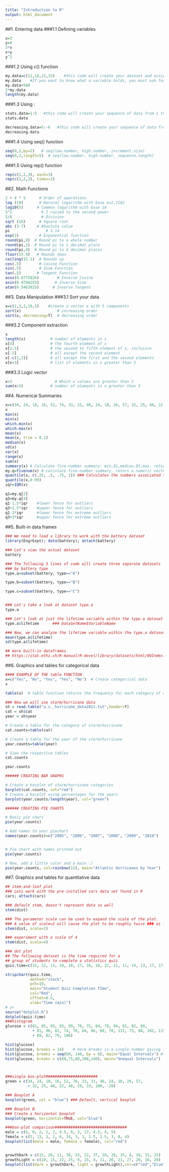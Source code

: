 ```yaml
---
title: "Introduction to R"
output: html_document
---
```

##1. Entering data
###1.1 Defining variables
```r
x=3  
y=4
3*x
x+y
y^2
```

###1.2 Using c() function
```r
my.data=c(11,14,22,15)    #this code will create your dataset and assign it the variable name my.data
my.data    #If you want to know what a variable holds, you must ask for it by name
my.data+500
2*my.data
length(my.data)
```

###1.3 Using : 
```r
stats.data=1:5   #this code will create your sequence of data from 1 to 5, by increments of 1
stats.data   

decreasing.data=5:-6   #this code will create your sequence of data from 5 to -6, by increments of -1
decreasing.data 
```

###1.4 Using seq() function
```r
seq(0,3,by=2)   # seq(low.number, high.number, increment.size)
seq(0,3,length=5)  # seq(low.number, high.number, sequence.length)


```

###1.5 Using rep() function
```r
rep(c(1,2,3), each=3) 
rep(c(1,2,3), times=3) 
```

##2. Math Functions
```r
2 + 4 * 5      # Order of operations
log (10)       # Natural logarithm with base e=2.7182
log10(5)      # Common logarithm with base 10
5^2             # 5 raised to the second power
5/8             # Division
sqrt (16)      # Square root
abs (3-7)     # Absolute value 
pi                # 3.14
exp(2)         # Exponential function 
round(pi,0)  # Round pi to a whole number
round(pi,1)  # Round pi to 1 decimal place
round(pi,4)  # Round pi to 4 decimal places
floor(15.9)   # Rounds down
ceiling(15.1)  # Rounds up
cos(.5)        # Cosine Function
sin(.5)        # Sine Function
tan(.5)       # Tangent Function
acos(0.8775826)        # Inverse Cosine
asin(0.4794255)       # Inverse Sine
atan(0.5463025)      # Inverse Tangent
```

##3. Data Manipulation 
###3.1 Sort your data
```r
x=c(1,3,2,10,5)    #create a vector x with 5 components
sort(x)                # increasing order 
sort(x, decreasing=T)  # decreasing order 
```

###3.2 Component extraction
```r
x 
length(x)           # number of elements in x 
x[4]                # the fourth element of x 
x[2:5]              # the second to fifth element of x, inclusive 
x[-2]               # all except the second element 
x[-c(1,2)]          # all except the first and the second elements
x[x>3]              # list of elements in x greater than 3 
```

###3.3 Logic vector
```r
x>3                   # Which x values are greater than 3
sum(x>3)            # number of elements in x greater than 3 
```

##4. Numerical Summaries
```r
x=c(34, 24, 10, 16, 52, 76, 33, 31, 46, 24, 18, 26, 57, 32, 25, 48, 22, 48, 29, 19)
x
max(x)
min(x)
which.min(x)
which.max(x)
mean(x)
mean(x, trim = 0.1)
median(x)
sd(x)
var(x)
range(x)
sum(x)
summary(x) # Calculate five-number summary: min,Q1,median,Q3,max, return an object
my.q=fivenum(x) # calculate five-number summary, return a numeric vector
quantile(x, c(.25, .5, .75, 1)) ### Calculates the numbers associated to defined percentiles
quantile(x,0.99)
iqr=IQR(x)

q1=my.q[2]
q3=my.q[4]
q1-1.5*iqr    #lower fence for outliers
q3+1.5*iqr    #upper fence for outliers
q1-3*iqr      #lower fence for extreme outliers
q3+3*iqr      #upper fence for extreme outliers
```

##5. Built-in data frames 
```r
### We need to load a library to work with the battery dataset
library(EngrExpt); data(battery); attach(battery)

### Let's view the actual dataset
battery

### The following 3 lines of code will create three separate datasets
### by battery type 
type.a=subset(battery, type=="A")

type.b=subset(battery, type=="B")

type.c=subset(battery, type=="C")


### Let's take a look at dataset type.a
type.a

### Let's look at just the lifetime variable within the type.a dataset
type.a$lifetime      ### DataSetName$VariableName

### Now, we can analyze the lifetime variable within the type.a dataset
mean(type.a$lifetime)
sd(type.a$lifetime)

## more built-in dataframes
## https://stat.ethz.ch/R-manual/R-devel/library/datasets/html/00Index.html
```

##6. Graphics and tables for categorical data
```r
#### EXAMPLE OF THE table FUNCTION
x=c("Yes", "No", "Yes", "Yes", "No")  # Create categorical data
x

table(x)  # table function returns the frequency for each category of data

### Now we will use storm/hurricane data
sh = read.table("u.s._hurricane_data2011.txt",header=T)
cat = sh$cat
year = sh$year

# Create a table for the category of storm/hurricane
cat.counts=table(cat)

# Create a table for the year of the storm/hurricane
year.counts=table(year) 

# View the respective tables
cat.counts

year.counts  

###### CREATING BAR GRAPHS

# Create a barplot of storm/hurricane categories  
barplot(cat.counts, col="red") 
# Create a barplot using percentages for the years
barplot(year.counts/length(year), col="green") 

###### CREATING PIE CHARTS

# Basic pie chart 
pie(year.counts) 

# Add names to your piechart
names(year.counts)=c("2005", "2006", "2007", "2008", "2009", "2010")  


# Pie chart with names printed out
pie(year.counts) 

# Now, add a little color and a main :)  
pie(year.counts, col=rainbow(12), main="Atlantic Hurricanes by Year") 
```

##7. Graphics and tables for quantitative data
```r
## stem-and-leaf plot
### Lets work with the pre-installed cars data set found in R
cars; attach(cars)

### default stem, doesn't represent data so well
stem(dist)

### The parameter scale can be used to expand the scale of the plot. 
### A value of scale=2 will cause the plot to be roughly twice ### as long as the default.
stem(dist, scale=2)

### experiment with a scale of 4
stem(dist, scale=4)

### dot plot
## The following dataset is the time required for a 
## group of students to complete a statistics quiz
quiz.time=c(15, 12, 13, 19, 18, 17, 16, 18, 22, 21, 11, 14, 13, 17, 17)

stripchart(quiz.time, 
           method="stack",
           pch=19, 
           main="Student Quiz Completion TIme", 
           col="Red",
           offset=0.5, 
           xlab="Time (min)")   
# or
source("dotplot.R")
dotplot(quiz.time)
###histogram
glucose = c(81, 85, 93, 93, 99, 76, 75, 84, 78, 84, 81, 82, 89,
            + 81, 96, 82, 74, 70, 84, 86, 80, 70, 131, 75, 88, 102, 115,
            + 89, 82, 79, 106)

hist(glucose)
hist(glucose, breaks = 14)    # here breaks is a single number giving the number of cells for the histogram
hist(glucose, breaks = seq(60, 140, by = 8), main="Equal Intervals") # here breaks is a vector giving the breakpoints between histogram cells
hist(glucose, breaks = c(60,75,80,100,140), main="Unequal Intervals")



###single box-plot#######################
green = c(34, 24, 10, 16, 52, 76, 33, 31, 46, 24, 18, 26, 57,
          + 32, 25, 48, 22, 48, 29, 19, 100, -20)

### Boxplot A
boxplot(green, col = "blue") ### Default, vertical boxplot

### Boxplot B
### Create a horizontal boxplot
boxplot(green, horizontal=TRUE, col="blue") 

###box-plot comparison################################
male = c(6, 0, 2, 1, 2, 4.5, 8, 3, 17, 4.5, 4, 5)
female = c(5, 13, 3, 2, 6, 14, 3, 1, 1.5, 1.5, 3, 8, 4)
boxplot(list(male = male, female = female), col="red")


growthDark = c(15, 20, 11, 30, 33, 22, 37, 20, 29, 35, 8, 10, 15, 25)
growthLight = c(10, 15, 22, 25, 9, 15, 4, 11, 20, 21, 27, 20, 10, 20)
boxplot(list(dark = growthDark, light = growthLight),col=c("red","blue"))
```

